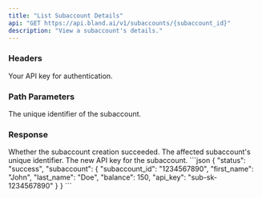 ```yaml
---
title: "List Subaccount Details"
api: "GET https://api.bland.ai/v1/subaccounts/{subaccount_id}"
description: "View a subaccount's details."
---
```


### Headers

<ParamField header="authorization" type="string" required>
  Your API key for authentication.
</ParamField>

### Path Parameters
<ParamField path="subaccount_id" type="string" required>
    The unique identifier of the subaccount.
</ParamField>

### Response
<ResponseField name="status" type="string">
    Whether the subaccount creation succeeded.
</ResponseField>

<ResponseField name="subaccount_id" type="string">
    The affected subaccount's unique identifier.
</ResponseField>

<ResponseField name="api_key" type="string">
    The new API key for the subaccount.
</ResponseField>

<ResponseExample>
```json
{
    "status": "success",
    "subaccount": {
        "subaccount_id": "1234567890",
        "first_name": "John",
        "last_name": "Doe",
        "balance": 150,
        "api_key": "sub-sk-1234567890"
    }
}
```
</ResponseExample>
